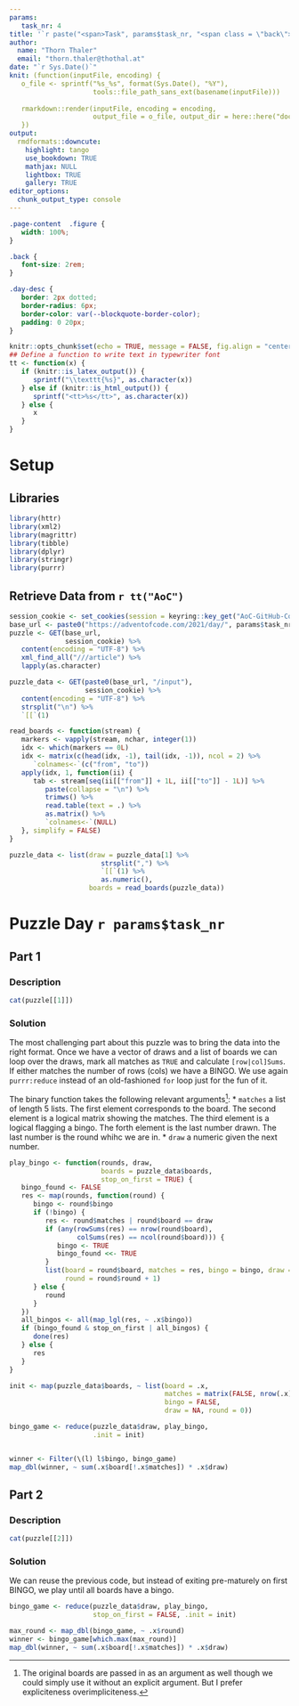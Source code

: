 ```yaml
---
params:
   task_nr: 4
title: '`r paste("<span>Task", params$task_nr, "<span class = \"back\"><a href = \"index.html\">", fontawesome::fa("home"), "</a></span></span>")`'
author: 
  name: "Thorn Thaler"
  email: "thorn.thaler@thothal.at"
date: "`r Sys.Date()`"
knit: (function(inputFile, encoding) {
   o_file <- sprintf("%s_%s", format(Sys.Date(), "%Y"), 
                     tools::file_path_sans_ext(basename(inputFile)))
   
   rmarkdown::render(inputFile, encoding = encoding, 
                     output_file = o_file, output_dir = here::here("docs"))
   })
output: 
  rmdformats::downcute:
    highlight: tango
    use_bookdown: TRUE
    mathjax: NULL
    lightbox: TRUE
    gallery: TRUE
editor_options: 
  chunk_output_type: console
---
```


```css
.page-content  .figure {
   width: 100%;
}

.back {
   font-size: 2rem;
}

.day-desc {
   border: 2px dotted;
   border-radius: 6px;
   border-color: var(--blockquote-border-color);
   padding: 0 20px;
}
```


```r
knitr::opts_chunk$set(echo = TRUE, message = FALSE, fig.align = "center")
## Define a function to write text in typewriter font
tt <- function(x) {
   if (knitr::is_latex_output()) {
      sprintf("\\texttt{%s}", as.character(x))
   } else if (knitr::is_html_output()) {
      sprintf("<tt>%s</tt>", as.character(x))
   } else {
      x
   }
}
```

# Setup

## Libraries

```r
library(httr)
library(xml2)
library(magrittr)
library(tibble)
library(dplyr)
library(stringr)
library(purrr)
```

## Retrieve Data from `r tt("AoC")`


```r
session_cookie <- set_cookies(session = keyring::key_get("AoC-GitHub-Cookie"))
base_url <- paste0("https://adventofcode.com/2021/day/", params$task_nr)
puzzle <- GET(base_url,
              session_cookie) %>% 
   content(encoding = "UTF-8") %>% 
   xml_find_all("///article") %>% 
   lapply(as.character)

puzzle_data <- GET(paste0(base_url, "/input"),
                   session_cookie) %>% 
   content(encoding = "UTF-8") %>% 
   strsplit("\n") %>% 
   `[[`(1)

read_boards <- function(stream) {
   markers <- vapply(stream, nchar, integer(1))
   idx <- which(markers == 0L)
   idx <- matrix(c(head(idx, -1), tail(idx, -1)), ncol = 2) %>% 
      `colnames<-`(c("from", "to"))
   apply(idx, 1, function(ii) {
      tab <- stream[seq(ii[["from"]] + 1L, ii[["to"]] - 1L)] %>% 
         paste(collapse = "\n") %>% 
         trimws() %>% 
         read.table(text = .) %>% 
         as.matrix() %>% 
         `colnames<-`(NULL)
   }, simplify = FALSE)
}

puzzle_data <- list(draw = puzzle_data[1] %>% 
                       strsplit(",") %>% 
                       `[[`(1) %>% 
                       as.numeric(),
                    boards = read_boards(puzzle_data))
```

# Puzzle Day `r params$task_nr`

## Part 1

### Description

```r
cat(puzzle[[1]])
```

### Solution

The most challenging part about this puzzle was to bring the data into the right format.
Once we have a vector of draws and a list of boards we can loop over the draws, mark all
matches as `TRUE` and calculate `[row|col]Sums`. If either matches the number of rows 
(cols) we have a BINGO. We use again `purrr:reduce` instead of an old-fashioned `for` 
loop just for the fun of it.

The binary function takes the following relevant arguments^[The original boards are passed
in as an argument as well though we could simply use it without an explicit argument. But
I prefer expliciteness overimpliciteness.]:
* `matches` a list of length 5 lists. The first element corresponds to the board.
The second element is a logical matrix showing the matches. The third element is a logical
flagging a bingo. The forth element is the last number drawn. The last number is the round
whihc we are in.
* `draw` a numeric given the next number.

```r
play_bingo <- function(rounds, draw, 
                       boards = puzzle_data$boards, 
                       stop_on_first = TRUE) {
   bingo_found <- FALSE
   res <- map(rounds, function(round) {
      bingo <- round$bingo
      if (!bingo) {
         res <- round$matches | round$board == draw 
         if (any(rowSums(res) == nrow(round$board),
                 colSums(res) == ncol(round$board))) {
            bingo <- TRUE
            bingo_found <<- TRUE
         }
         list(board = round$board, matches = res, bingo = bingo, draw = draw,
              round = round$round + 1)
      } else {
         round
      }
   })
   all_bingos <- all(map_lgl(res, ~ .x$bingo))
   if (bingo_found & stop_on_first | all_bingos) {
      done(res)
   } else {
      res
   }
}

init <- map(puzzle_data$boards, ~ list(board = .x,
                                       matches = matrix(FALSE, nrow(.x), ncol(.x)),
                                       bingo = FALSE,
                                       draw = NA, round = 0))

bingo_game <- reduce(puzzle_data$draw, play_bingo, 
                     .init = init)


winner <- Filter(\(l) l$bingo, bingo_game)
map_dbl(winner, ~ sum(.x$board[!.x$matches]) * .x$draw)
```

## Part 2

### Description

```r
cat(puzzle[[2]])
```

### Solution

We can reuse the previous code, but instead of exiting pre-maturely on first BINGO, we
play until all boards have a bingo.

```r
bingo_game <- reduce(puzzle_data$draw, play_bingo, 
                     stop_on_first = FALSE, .init = init)

max_round <- map_dbl(bingo_game, ~ .x$round)
winner <- bingo_game[which.max(max_round)]
map_dbl(winner, ~ sum(.x$board[!.x$matches]) * .x$draw)

```


